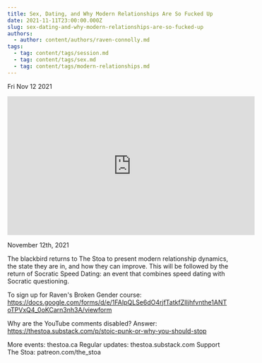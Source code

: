 ```yaml
---
title: Sex, Dating, and Why Modern Relationships Are So Fucked Up
date: 2021-11-11T23:00:00.000Z
slug: sex-dating-and-why-modern-relationships-are-so-fucked-up
authors:
  - author: content/authors/raven-connolly.md
tags:
  - tag: content/tags/session.md
  - tag: content/tags/sex.md
  - tag: content/tags/modern-relationships.md
---
```






Fri Nov 12 2021

<iframe width="560" height="315" src="https://www.youtube.com/embed/O4K4vXHrZTw" title="Sex, Dating, and Why Modern Relationships Are So Fucked Up w/ Raven Connolly" frameborder="0" allow="accelerometer; autoplay; clipboard-write; encrypted-media; gyroscope; picture-in-picture" allowfullscreen ></iframe>

November 12th, 2021

The blackbird returns to The Stoa to present modern relationship dynamics, the state they are in, and how they can improve. This will be followed by the return of Socratic Speed Dating: an event that combines speed dating with Socratic questioning.

To sign up for Raven's Broken Gender course: https://docs.google.com/forms/d/e/1FAIpQLSe6dO4rjfTatkfZIIjhfvnthe1ANToTPVxQ4_0oKCarn3nh3A/viewform

Why are the YouTube comments disabled? Answer: https://thestoa.substack.com/p/stoic-punk-or-why-you-should-stop

More events: thestoa.ca
Regular updates: thestoa.substack.com
Support The Stoa: patreon.com/the_stoa


